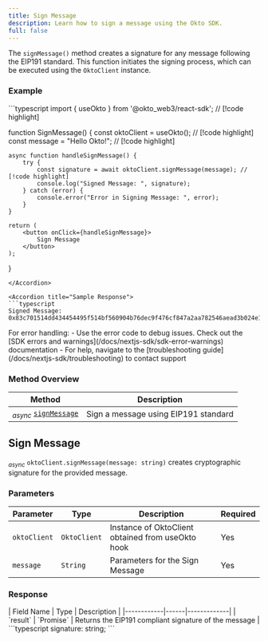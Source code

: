 ```yaml
---
title: Sign Message
description: Learn how to sign a message using the Okto SDK.
full: false
---
```



<AIMarkdownComponent isIndex={false} />

The `signMessage()` method creates a signature for any message following the EIP191 standard. This function initiates the signing process, which can be executed using the `OktoClient` instance.

### Example

<Accordions defaultValue="Usage">
<Accordion title="Usage">
```typescript
import { useOkto } from '@okto_web3/react-sdk'; // [!code highlight]

function SignMessage() {
    const oktoClient = useOkto(); // [!code highlight]
    const message = "Hello Okto!"; // [!code highlight]

    async function handleSignMessage() {
        try {
            const signature = await oktoClient.signMessage(message); // [!code highlight]
            console.log("Signed Message: ", signature);
        } catch (error) {
            console.error("Error in Signing Message: ", error);
        }
    }

    return (
        <button onClick={handleSignMessage}>
            Sign Message
        </button>
    );
}
```
</Accordion>

<Accordion title="Sample Response">
```typescript
Signed Message: 0x83c701514dd434454495f514bf560904b76dec9f476cf847a2aa782546aead3b024e1f3fe69d47529384bae2d3f206d74777943f08b84dd3612dbcdd731c99f41c
```
</Accordion>
</Accordions>

<Callout title="Note" type="info">
For error handling:
- Use the error code to debug issues. Check out the [SDK errors and warnings](/docs/nextjs-sdk/sdk-error-warnings) documentation
- For help, navigate to the [troubleshooting guide](/docs/nextjs-sdk/troubleshooting) to contact support
</Callout>

### Method Overview

| Method | Description |
|---------|-------------|
| <sub><i>async</i></sub> [`signMessage`](#sign-message) | Sign a message using EIP191 standard |

<div className="method-box">

## Sign Message

<sub><i>async</i></sub> `oktoClient.signMessage(message: string)` creates cryptographic signature for the provided message.

### Parameters

| Parameter | Type | Description | Required |
|-----------|------|-------------|----------|
| `oktoClient` | `OktoClient` | Instance of OktoClient obtained from useOkto hook | Yes |
| `message` | `String` | Parameters for the Sign Message | Yes |


### Response


<Callout title="Success Response">
| Field Name | Type | Description |
|------------|------|-------------|
| `result` | `Promise<string>` | Returns the EIP191 compliant signature of the message |

<Accordions>
    <Accordion title="Response Type">
        ```typescript
            signature: string;  
        ```
    </Accordion>
</Accordions>
</Callout>

</div>